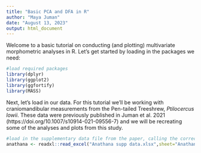 ```yaml
---
title: "Basic PCA and DFA in R"
author: "Maya Juman"
date: "August 13, 2023"
output: html_document
---
```


Welcome to a basic tutorial on conducting (and plotting) multivariate morphometric analyses in R. Let's get started by loading in the packages we need:

```r
#load required packages
library(dplyr)
library(ggplot2)
library(ggfortify)
library(MASS)
```

Next, let's load in our data. For this tutorial we'll be working with craniomandibular measurements from the Pen-tailed Treeshrew, *Ptilocercus lowii*. These data were previously published in Juman et al. 2021 (https://doi.org/10.1007/s10914-021-09556-7) and we will be recreating some of the analyses and plots from this study.

```r
#load in the supplementary data file from the paper, calling the correct sheet
anathana <- readxl::read_excel("Anathana supp data.xlsx",sheet="Anathana Data")

```

